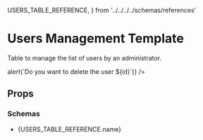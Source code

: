 


  USERS_TABLE_REFERENCE,
} from '../../../../schemas/references'

<Meta
  title='Components|Templates/UsersManagementT'
  component={UsersManagementT}
  decorators={[StoryRouter()]}
/>

# Users Management Template

Table to manage the list of users by an administrator.

<Preview>
  <Story name='Users Management Template'>
    <UsersManagementT
      data={data}
      menu={menu()}
      linkToViewUser='/view/user/'
      linkToUserEdit='/edit/user/'
      fnUserDelete={(id) => alert(`Do you want to delete the user ${id}`)}
    />
  </Story>
</Preview>

## Props

<Props of={UsersManagementT} />

### Schemas

-  <LinkTo kind={USERS_TABLE_REFERENCE.path}>{USERS_TABLE_REFERENCE.name}</LinkTo>
